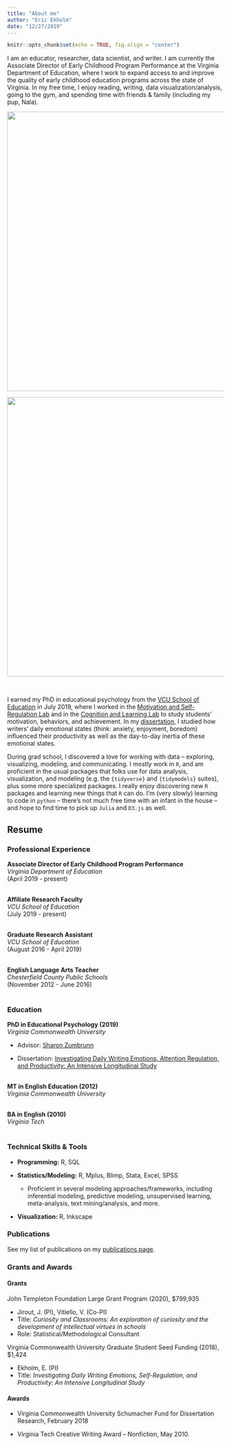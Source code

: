 ```yaml
---
title: "About me"
author: "Eric Ekholm"
date: "12/27/2019"
---
```


```r
knitr::opts_chunk$set(echo = TRUE, fig.align = "center")
```

I am an educator, researcher, data scientist, and writer. I am currently the Associate Director of Early Childhood Program Performance at the Virginia Department of Education, where I work to expand access to and improve the quality of early childhood education programs across the state of Virginia. In my free time, I enjoy reading, writing, data visualization/analysis, going to the gym, and spending time with friends & family (including my pup, Nala).


![](/img/collage_small.jpg){width=650px} 

![](/img/em_park.jpeg){width=650px} 

<br/>

I earned my PhD in educational psychology from the [VCU School of Education](https://soe.vcu.edu/) in July 2019, where I worked in the [Motivation and Self-Regulation Lab](http://wp.vcu.edu/skzumbrunn/) and in the [Cognition and Learning Lab](https://rampages.us/coglearnlab/) to study students' motivation, behaviors, and achievement. In my [dissertation](https://scholarscompass.vcu.edu/etd/5977/), I studied how writers' daily emotional states (think: anxiety, enjoyment, boredom) influenced their productivity as well as the day-to-day inertia of these emotional states.

During grad school, I discovered a love for working with data -- exploring, visualizing, modeling, and communicating. I mostly work in `R`, and am proficient in the usual packages that folks use for data analysis, visualization, and modeling (e.g. the `{tidyverse}` and `{tidymodels}` suites), plus some more specialized packages. I really enjoy discovering new `R` packages and learning new things that `R` can do. I'm (very slowly) learning to code in `python` -- there's not much free time with an infant in the house -- and hope to find time to pick up `Julia` and `D3.js` as well.


## Resume

### Professional Experience
__Associate Director of Early Childhood Program Performance__ <br/>
_Virginia Department of Education_ <br/>
(April 2019 - present)
<br/>
<br/>

__Affiliate Research Faculty__ <br/>
_VCU School of Education_ <br/>
(July 2019 - present)
<br/>
<br/>

__Graduate Research Assistant__ <br/>
_VCU School of Education_ <br/>
(August 2016 - April 2019)
<br/>
<br/>

__English Language Arts Teacher__ <br/>
_Chesterfield County Public Schools_ <br/>
(November 2012 - June 2016)
<br/>
<br/>

### Education
__PhD in Educational Psychology (2019)__ <br/>
_Virginia Commonwealth University_ <br/>

+ Advisor: [Sharon Zumbrunn](https://soe.vcu.edu/directory/full-directory/first--last-name-301706-en.html)

+ Dissertation: [Investigating Daily Writing Emotions, Attention Regulation, and Productivity: An Intensive Longitudinal Study](https://scholarscompass.vcu.edu/etd/5977/)
<br/>
<br/>

__MT in English Education (2012)__ <br/>
_Virginia Commonwealth University_ <br/>
<br/>

__BA in English (2010)__ <br/>
_Virginia Tech_ <br/>
<br/>

### Technical Skills & Tools

+ __Programming:__ R, SQL

+ __Statistics/Modeling:__ R, Mplus, Blimp, Stata, Excel, SPSS
   - Proficient in several modeling approaches/frameworks, including inferential modeling, predictive modeling, unsupervised learning, meta-analysis, text mining/analysis, and more.
   <br/>

+ __Visualization:__ R, Inkscape

### Publications

See my list of publications on my [publications page](https://eric-ekholm.netlify.app/pubs/).


### Grants and Awards

#### Grants

John Templeton Foundation Large Grant Program (2020), $799,935

+ Jirout, J. (PI), Vitiello, V. (Co-PI)
+ Title: _Curiosity and Classrooms: An exploration of curiosity and the development of intellectual virtues in schools_
+ Role: Statistical/Methodological Consultant

Virginia Commonwealth University Graduate Student Seed Funding (2018), $1,424

+ Ekholm, E. (PI)
+ Title: _Investigating Daily Writing Emotions, Self-Regulation, and Productivity: An Intensive Longitudinal Study_


#### Awards

+ Virginia Commonwealth University Schumacher Fund for Dissertation Research, February 2018

+ Virginia Tech Creative Writing Award – Nonfiction, May 2010.

